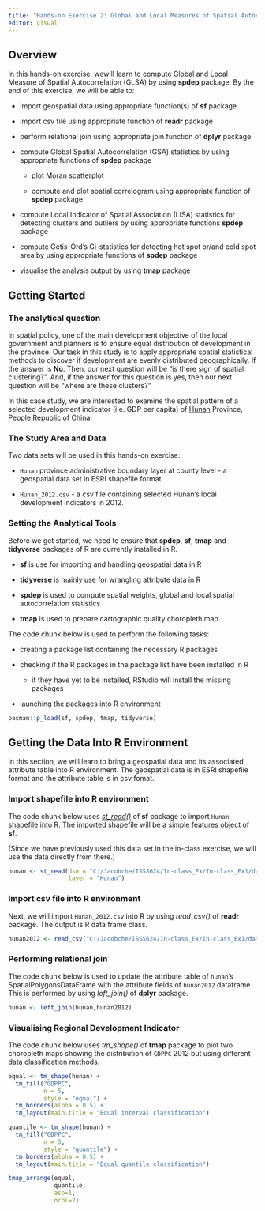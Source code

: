 ```yaml
---
title: "Hands-on Exercise 2: Global and Local Measures of Spatial Autocorrelation"
editor: visual
---
```


## Overview

In this hands-on exercise, wewill learn to compute Global and Local Measure of Spatial Autocorrelation (GLSA) by using **spdep** package. By the end of this exercise, we will be able to:

-   import geospatial data using appropriate function(s) of **sf** package

-   import csv file using appropriate function of **readr** package

-   perform relational join using appropriate join function of **dplyr** package

-   compute Global Spatial Autocorrelation (GSA) statistics by using appropriate functions of **spdep** package

    -   plot Moran scatterplot

    -   compute and plot spatial correlogram using appropriate function of **spdep** package

-   compute Local Indicator of Spatial Association (LISA) statistics for detecting clusters and outliers by using appropriate functions **spdep** package

-   compute Getis-Ord's Gi-statistics for detecting hot spot or/and cold spot area by using appropriate functions of **spdep** package

-   visualise the analysis output by using **tmap** package

## Getting Started

### The analytical question

In spatial policy, one of the main development objective of the local government and planners is to ensure equal distribution of development in the province. Our task in this study is to apply appropriate spatial statistical methods to discover if development are evenly distributed geographically. If the answer is **No**. Then, our next question will be "is there sign of spatial clustering?". And, if the answer for this question is yes, then our next question will be "where are these clusters?"

In this case study, we are interested to examine the spatial pattern of a selected development indicator (i.e. GDP per capita) of [Hunan](https://en.wikipedia.org/wiki/Hunan) Province, People Republic of China.

### The Study Area and Data

Two data sets will be used in this hands-on exercise:

-   `Hunan` province administrative boundary layer at county level - a geospatial data set in ESRI shapefile format.

-   `Hunan_2012.csv` - a csv file containing selected Hunan's local development indicators in 2012.

### Setting the Analytical Tools

Before we get started, we need to ensure that **spdep**, **sf**, **tmap** and **tidyverse** packages of R are currently installed in R.

-   **sf** is use for importing and handling geospatial data in R

-   **tidyverse** is mainly use for wrangling attribute data in R

-   **spdep** is used to compute spatial weights, global and local spatial autocorrelation statistics

-   **tmap** is used to prepare cartographic quality choropleth map

The code chunk below is used to perform the following tasks:

-   creating a package list containing the necessary R packages

-   checking if the R packages in the package list have been installed in R

    -   if they have yet to be installed, RStudio will install the missing packages

-   launching the packages into R environment

```r
pacman::p_load(sf, spdep, tmap, tidyverse)
```

## Getting the Data Into R Environment

In this section, we will learn to bring a geospatial data and its associated attribute table into R environment. The geospatial data is in ESRI shapefile format and the attribute table is in csv fomat.

### Import shapefile into R environment

The code chunk below uses [*st_read()*](https://r-spatial.github.io/sf/reference/st_read.html) of **sf** package to import `Hunan` shapefile into R. The imported shapefile will be a simple features object of **sf**.

(Since we have previously used this data set in the in-class exercise, we will use the data directly from there.)

```r
hunan <- st_read(dsn = "C:/Jacobche/ISSS624/In-class_Ex/In-class_Ex1/data/geospatial", 
                 layer = "Hunan")
```

### Import csv file into R environment

Next, we will import `Hunan_2012.csv` into R by using *read_csv()* of **readr** package. The output is R data frame class.

```r
hunan2012 <- read_csv("C:/Jacobche/ISSS624/In-class_Ex/In-class_Ex1/data/aspatial/Hunan_2012.csv")
```

### Performing relational join

The code chunk below is used to update the attribute table of `hunan`'s SpatialPolygonsDataFrame with the attribute fields of `hunan2012` dataframe. This is performed by using *left_join()* of **dplyr** package.

```r
hunan <- left_join(hunan,hunan2012)
```

### Visualising Regional Development Indicator

The code chunk below uses *tm_shape()* of **tmap** package to plot two choropleth maps showing the distribution of `GDPPC` 2012 but using different data classification methods.

```r
equal <- tm_shape(hunan) +
  tm_fill("GDPPC",
          n = 5,
          style = "equal") +
  tm_borders(alpha = 0.5) +
  tm_layout(main.title = "Equal interval classification")

quantile <- tm_shape(hunan) +
  tm_fill("GDPPC",
          n = 5,
          style = "quantile") +
  tm_borders(alpha = 0.5) +
  tm_layout(main.title = "Equal quantile classification")

tmap_arrange(equal, 
             quantile, 
             asp=1, 
             ncol=2)
```
